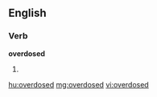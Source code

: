 ==English==
===Verb===
'''overdosed'''
# {{past of|[[overdose]]}}

[[hu:overdosed]]
[[mg:overdosed]]
[[vi:overdosed]]